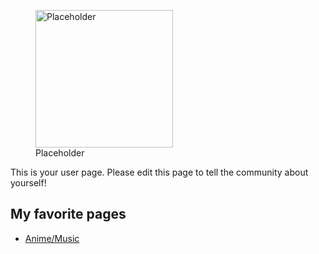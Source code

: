 [[File:Placeholder|thumb|220px]]

This is your user page. Please edit this page to tell the community about yourself!

==My favorite pages==
* [[Anime/Music]]